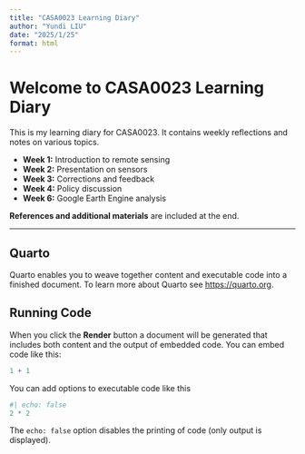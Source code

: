 ```yaml
---
title: "CASA0023 Learning Diary"
author: "Yundi LIU"
date: "2025/1/25"
format: html
---
```


# Welcome to CASA0023 Learning Diary

This is my learning diary for CASA0023. It contains weekly reflections and notes on various topics.

-   **Week 1:** Introduction to remote sensing\
-   **Week 2:** Presentation on sensors\
-   **Week 3:** Corrections and feedback\
-   **Week 4:** Policy discussion\
-   **Week 6:** Google Earth Engine analysis

**References and additional materials** are included at the end.

------------------------------------------------------------------------

## Quarto

Quarto enables you to weave together content and executable code into a finished document. To learn more about Quarto see <https://quarto.org>.

## Running Code

When you click the **Render** button a document will be generated that includes both content and the output of embedded code. You can embed code like this:

```r
1 + 1
```

You can add options to executable code like this

```r
#| echo: false
2 * 2
```

The `echo: false` option disables the printing of code (only output is displayed).
